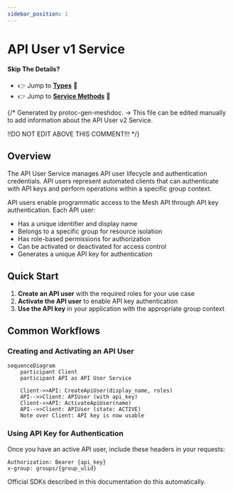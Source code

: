 ```yaml
---
sidebar_position: 1
---
```


# API User v1 Service

#### Skip The Details?
- 👉 Jump to **[Types](./type)** 🔗
- 👉 Jump to **[Service Methods](./service/)** 🔗

{/*
Generated by protoc-gen-meshdoc.
-> This file can be edited manually to add information about the API User v2 Service.

!!DO NOT EDIT ABOVE THIS COMMENT!!!
*/}

## Overview

The API User Service manages API user lifecycle and authentication credentials.
API users represent automated clients that can authenticate with API keys and perform operations within a specific group context.

API users enable programmatic access to the Mesh API through API key authentication. Each API user:
- Has a unique identifier and display name
- Belongs to a specific group for resource isolation  
- Has role-based permissions for authorization
- Can be activated or deactivated for access control
- Generates a unique API key for authentication

## Quick Start

1. **Create an API user** with the required roles for your use case
2. **Activate the API user** to enable API key authentication
3. **Use the API key** in your application with the appropriate group context

## Common Workflows

### Creating and Activating an API User

```mermaid
sequenceDiagram
    participant Client
    participant API as API User Service
    
    Client->>API: CreateApiUser(display_name, roles)
    API-->>Client: APIUser (with api_key)
    Client->>API: ActivateApiUser(name)
    API-->>Client: APIUser (state: ACTIVE)
    Note over Client: API key is now usable
```

### Using API Key for Authentication

Once you have an active API user, include these headers in your requests:

```
Authorization: Bearer {api_key}
x-group: groups/{group_ulid}
```

Official SDKs described in this documentation do this automatically.